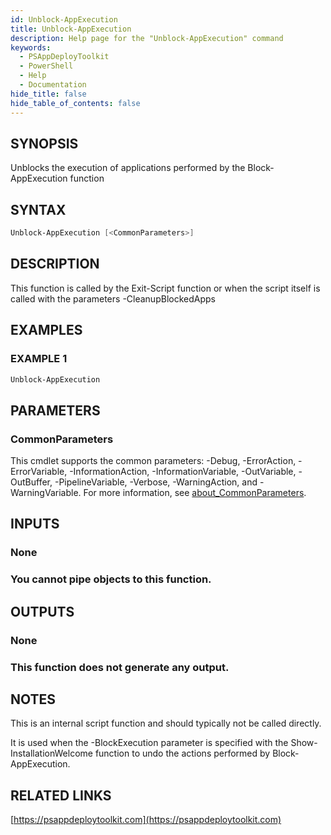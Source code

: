 ```yaml
---
id: Unblock-AppExecution
title: Unblock-AppExecution
description: Help page for the "Unblock-AppExecution" command
keywords:
  - PSAppDeployToolkit
  - PowerShell
  - Help
  - Documentation
hide_title: false
hide_table_of_contents: false
---
```


## SYNOPSIS

Unblocks the execution of applications performed by the Block-AppExecution function

## SYNTAX

```powershell
Unblock-AppExecution [<CommonParameters>]
```

## DESCRIPTION

This function is called by the Exit-Script function or when the script itself is called with the parameters -CleanupBlockedApps

## EXAMPLES

### EXAMPLE 1

```powershell
Unblock-AppExecution
```

## PARAMETERS

### CommonParameters

This cmdlet supports the common parameters: -Debug, -ErrorAction, -ErrorVariable, -InformationAction, -InformationVariable, -OutVariable, -OutBuffer, -PipelineVariable, -Verbose, -WarningAction, and -WarningVariable. For more information, see [about_CommonParameters](http://go.microsoft.com/fwlink/?LinkID=113216).

## INPUTS

### None

### You cannot pipe objects to this function.
## OUTPUTS

### None

### This function does not generate any output.
## NOTES
This is an internal script function and should typically not be called directly.

It is used when the -BlockExecution parameter is specified with the Show-InstallationWelcome function to undo the actions performed by Block-AppExecution.

## RELATED LINKS

[https://psappdeploytoolkit.com](https://psappdeploytoolkit.com)
